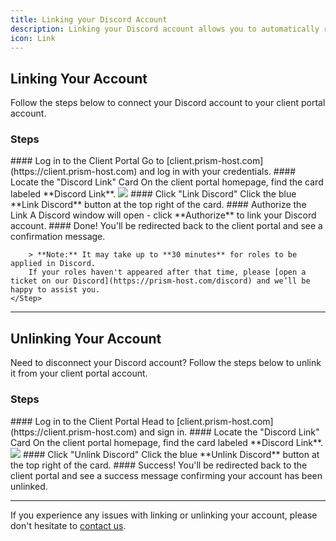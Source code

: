 ```yaml
---
title: Linking your Discord Account
description: Linking your Discord account allows you to automatically receive server roles, access special channels, and verify your purchases in the community Discord server.
icon: Link
---
```


## Linking Your Account

Follow the steps below to connect your Discord account to your client portal account.

### Steps

<Steps>
    <Step>
        #### Log in to the Client Portal  
        Go to [client.prism-host.com](https://client.prism-host.com) and log in with your credentials.
    </Step>
    <Step>
        #### Locate the "Discord Link" Card  
        On the client portal homepage, find the card labeled **Discord Link**.  
        <img src={DiscordLink.src} />
    </Step>
    <Step>
        #### Click "Link Discord"  
        Click the blue **Link Discord** button at the top right of the card.
    </Step>
    <Step>
        #### Authorize the Link  
        A Discord window will open - click **Authorize** to link your Discord account.
    </Step>
    <Step>
        #### Done!  
        You'll be redirected back to the client portal and see a confirmation message.

        > **Note:** It may take up to **30 minutes** for roles to be applied in Discord.  
        If your roles haven't appeared after that time, please [open a ticket on our Discord](https://prism-host.com/discord) and we’ll be happy to assist you.
    </Step>
</Steps>

---

## Unlinking Your Account

Need to disconnect your Discord account? Follow the steps below to unlink it from your client portal account.

### Steps

<Steps>
    <Step>
        #### Log in to the Client Portal  
        Head to [client.prism-host.com](https://client.prism-host.com) and sign in.
    </Step>
    <Step>
        #### Locate the "Discord Link" Card  
        On the client portal homepage, find the card labeled **Discord Link**.  
        <img src={DiscordUnlink.src} />
    </Step>
    <Step>
        #### Click "Unlink Discord"  
        Click the blue **Unlink Discord** button at the top right of the card.
    </Step>
    <Step>
        #### Success!  
        You'll be redirected back to the client portal and see a success message confirming your account has been unlinked.
    </Step>
</Steps>

---

If you experience any issues with linking or unlinking your account, please don't hesitate to [contact us](https://prism-host.com/contact).
